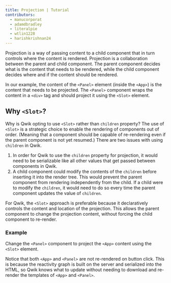 ```yaml
---
title: Projection | Tutorial
contributors:
  - manucorporat
  - adamdbradley
  - literalpie
  - wtlin1228
  - harishkrishnan24
---
```


Projection is a way of passing content to a child component that in turn controls where the content is rendered. Projection is a collaboration between the parent and child component. The parent component decides what is the content that needs to be rendered, while the child component decides where and if the content should be rendered.

In our example, the content of the `<Panel>` element (inside the `<App>`) is the content that needs to be projected. The `<Panel>` component wraps the content in a `<div>` tag and should project it using the `<Slot>` element.

## Why `<Slot>`?

Why is Qwik opting to use `<Slot>` rather than `children` property? The use of `<Slot>` is a strategic choice to enable the rendering of components out of order. (Meaning that a component should be capable of re-rendering even if the parent component is not yet resumed.) There are two issues with using `children` in Qwik.

1. In order for Qwik to use the `children` property for projection, it would need to be serializable like all other values that get passed between components in Qwik.
2. A child component could modify the contents of the `children` before inserting it into the render tree. This would prevent the parent component from rendering independently from the child. If a child were to modify the `children`, it would need to do so every time the parent component updates the value of `children`.

For Qwik, the `<Slot>` approach is preferable because it declaratively controls the content and location of the projection. This allows the parent component to change the projection content, without forcing the child component to re-render.

### Example

Change the `<Panel>` component to project the `<App>` content using the `<Slot>` element.

Notice that both `<App>` and `<Panel>` are not re-rendered on button click. This is because the reactivity graph is built on the server and serialized into the HTML, so Qwik knows what to update without needing to download and re-render the templates of `<App>` and `<Panel>`.
